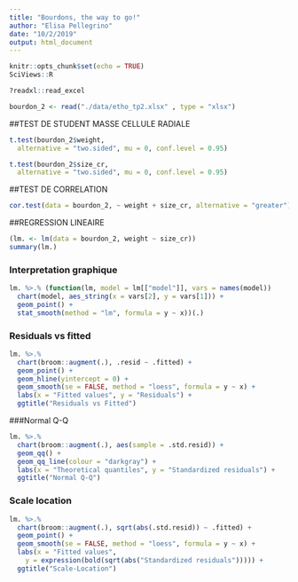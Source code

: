 ```yaml
---
title: "Bourdons, the way to go!"
author: "Elisa Pellegrino"
date: "10/2/2019"
output: html_document
---
```


```r
knitr::opts_chunk$set(echo = TRUE)
SciViews::R
```

```r
?readxl::read_excel
```



```r
bourdon_2 <- read("./data/etho_tp2.xlsx" , type = "xlsx")

```

##TEST DE STUDENT MASSE CELLULE RADIALE

```r
t.test(bourdon_2$weight,
  alternative = "two.sided", mu = 0, conf.level = 0.95)
```


```r
t.test(bourdon_2$size_cr,
  alternative = "two.sided", mu = 0, conf.level = 0.95)
```

##TEST DE CORRELATION
```r
cor.test(data = bourdon_2, ~ weight + size_cr, alternative = "greater")
```

##REGRESSION LINEAIRE 

```r
(lm. <- lm(data = bourdon_2, weight ~ size_cr))
summary(lm.)
```

### Interpretation graphique
```r
lm. %>.% (function(lm, model = lm[["model"]], vars = names(model))
  chart(model, aes_string(x = vars[2], y = vars[1])) +
  geom_point() +
  stat_smooth(method = "lm", formula = y ~ x))(.)
```

### Residuals vs fitted 
```r
lm. %>.%
  chart(broom::augment(.), .resid ~ .fitted) +
  geom_point() +
  geom_hline(yintercept = 0) +
  geom_smooth(se = FALSE, method = "loess", formula = y ~ x) +
  labs(x = "Fitted values", y = "Residuals") +
  ggtitle("Residuals vs Fitted")
```


###Normal Q-Q
```r
lm. %>.%
  chart(broom::augment(.), aes(sample = .std.resid)) +
  geom_qq() +
  geom_qq_line(colour = "darkgray") +
  labs(x = "Theoretical quantiles", y = "Standardized residuals") +
  ggtitle("Normal Q-Q")
```

### Scale location
```r
lm. %>.%
  chart(broom::augment(.), sqrt(abs(.std.resid)) ~ .fitted) +
  geom_point() +
  geom_smooth(se = FALSE, method = "loess", formula = y ~ x) +
  labs(x = "Fitted values",
    y = expression(bold(sqrt(abs("Standardized residuals"))))) +
  ggtitle("Scale-Location")
```

